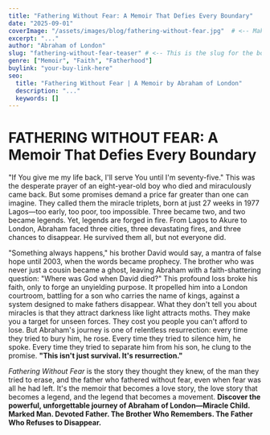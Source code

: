 ```yaml
---
title: "Fathering Without Fear: A Memoir That Defies Every Boundary"
date: "2025-09-01"
coverImage: "/assets/images/blog/fathering-without-fear.jpg"  # <-- Make sure this path is correct for the cover image
excerpt: "..."
author: "Abraham of London"
slug: "fathering-without-fear-teaser" # <-- This is the slug for the book, including 'teaser'
genre: ["Memoir", "Faith", "Fatherhood"]
buylink: "your-buy-link-here"
seo:
  title: "Fathering Without Fear | A Memoir by Abraham of London"
  description: "..."
  keywords: []
---
```


# FATHERING WITHOUT FEAR: A Memoir That Defies Every Boundary

"If You give me my life back, I'll serve You until I'm seventy-five."
This was the desperate prayer of an eight-year-old boy who died and miraculously came back.
But some promises demand a price far greater than one can imagine.
They called them the miracle triplets, born at just 27 weeks in 1977 Lagos—too early, too poor, too impossible.
Three became two, and two became legends. Yet, legends are forged in fire.
From Lagos to Akure to London, Abraham faced three cities, three devastating fires, and three chances to disappear.
He survived them all, but not everyone did.

"Something always happens," his brother David would say, a mantra of false hope until 2003, when the words became prophecy.
The brother who was never just a cousin became a ghost, leaving Abraham with a faith-shattering question: "Where was God when David died?"
This profound loss broke his faith, only to forge an unyielding purpose.
It propelled him into a London courtroom, battling for a son who carries the name of kings, against a system designed to make fathers disappear.
What they don't tell you about miracles is that they attract darkness like light attracts moths.
They make you a target for unseen forces. They cost you people you can't afford to lose.
But Abraham's journey is one of relentless resurrection: every time they tried to bury him, he rose.
Every time they tried to silence him, he spoke. Every time they tried to separate him from his son, he clung to the promise.
**"This isn't just survival. It's resurrection."**

*Fathering Without Fear* is the story they thought they knew, of the man they tried to erase, and the father who fathered without fear, even when fear was all he had left.
It's the memoir that becomes a love story, the love story that becomes a legend, and the legend that becomes a movement.
**Discover the powerful, unforgettable journey of Abraham of London—Miracle Child. Marked Man. Devoted Father. The Brother Who Remembers.
The Father Who Refuses to Disappear.**